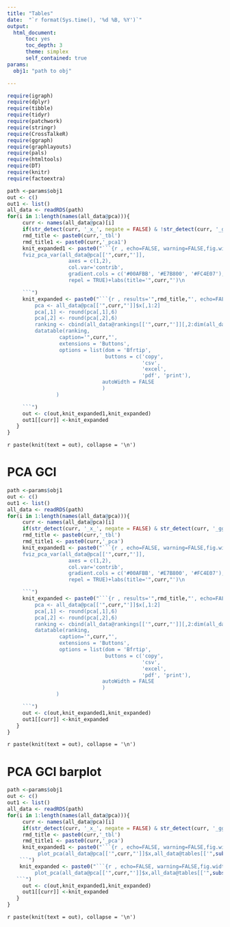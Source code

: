 ```yaml
---
title: "Tables"
date:  "`r format(Sys.time(), '%d %B, %Y')`"
output:
  html_document:
      toc: yes
      toc_depth: 3
      theme: simplex
      self_contained: true
params:
  obj1: "path to obj"

---
```


```r
require(igraph)
require(dplyr)
require(tibble)
require(tidyr)
require(patchwork)
require(stringr)
require(CrossTalkeR)
require(ggraph)
require(graphlayouts)
require(pals)
require(htmltools)
require(DT)
require(knitr)
require(factoextra)
```



```r
path <-params$obj1
out <- c()
out1 <- list()
all_data <- readRDS(path)
for(i in 1:length(names(all_data@pca))){
     curr <- names(all_data@pca)[i]
     if(str_detect(curr, '_x_', negate = FALSE) & !str_detect(curr, '_ggi', negate = FALSE)){
     rmd_title <- paste0(curr,'_tbl')
     rmd_title1 <- paste0(curr,'_pca1')
     knit_expanded1 <- paste0("```{r , echo=FALSE, warning=FALSE,fig.width=8,fig.height=8,fig.align = 'center'}\n\n
     fviz_pca_var(all_data@pca[['",curr,"']],
                    axes = c(1,2),
                    col.var='contrib',
                    gradient.cols = c('#00AFBB', '#E7B800', '#FC4E07'),
                    repel = TRUE)+labs(title='",curr,"')\n

     ```")
     knit_expanded <- paste0("```{r , results='",rmd_title,"', echo=FALSE, warning=FALSE}\n\n
         pca <- all_data@pca[['",curr,"']]$x[,1:2]
         pca[,1] <- round(pca[,1],6)
         pca[,2] <- round(pca[,2],6)
         ranking <- cbind(all_data@rankings[['",curr,"']][,2:dim(all_data@rankings[['",curr,"']])[2]],pca[all_data@rankings[['",curr,"']]$nodes,])
         datatable(ranking,
                 caption='",curr,"',
                 extensions = 'Buttons',
                 options = list(dom = 'Bfrtip',
                                buttons = c('copy',
                                            'csv',
                                            'excel',
                                            'pdf', 'print'),
                               autoWidth = FALSE
                               )
                )

     ```")
     out <- c(out,knit_expanded1,knit_expanded)
     out1[[curr]] <-knit_expanded
   }  
}

```

`r paste(knit(text = out), collapse = '\n')`

# PCA GCI

```r
path <-params$obj1
out <- c()
out1 <- list()
all_data <- readRDS(path)
for(i in 1:length(names(all_data@pca))){
     curr <- names(all_data@pca)[i]
     if(str_detect(curr, '_x_', negate = FALSE) & str_detect(curr, '_ggi', negate = FALSE)){
     rmd_title <- paste0(curr,'_tbl')
     rmd_title1 <- paste0(curr,'_pca')
     knit_expanded1 <- paste0("```{r , echo=FALSE, warning=FALSE,fig.width=8,fig.height=8,fig.align = 'center'}\n\n
     fviz_pca_var(all_data@pca[['",curr,"']],
                    axes = c(1,2),
                    col.var='contrib',
                    gradient.cols = c('#00AFBB', '#E7B800', '#FC4E07'),
                    repel = TRUE)+labs(title='",curr,"')\n

     ```")
     knit_expanded <- paste0("```{r , results='",rmd_title,"', echo=FALSE, warning=FALSE}\n\n
         pca <- all_data@pca[['",curr,"']]$x[,1:2]
         pca[,1] <- round(pca[,1],6)
         pca[,2] <- round(pca[,2],6)
         ranking <- cbind(all_data@rankings[['",curr,"']][,2:dim(all_data@rankings[['",curr,"']])[2]],pca[all_data@rankings[['",curr,"']]$nodes,])
         datatable(ranking,
                 caption='",curr,"',
                 extensions = 'Buttons',
                 options = list(dom = 'Bfrtip',
                                buttons = c('copy',
                                            'csv',
                                            'excel',
                                            'pdf', 'print'),
                               autoWidth = FALSE
                               )
                )

     ```")
     out <- c(out,knit_expanded1,knit_expanded)
     out1[[curr]] <-knit_expanded
   }  
}

```
`r paste(knit(text = out), collapse = '\n')`


# PCA GCI barplot

```r
path <-params$obj1
out <- c()
out1 <- list()
all_data <- readRDS(path)
for(i in 1:length(names(all_data@pca))){
     curr <- names(all_data@pca)[i]
     if(str_detect(curr, '_x_', negate = FALSE) & str_detect(curr, '_ggi', negate = FALSE)){
     rmd_title <- paste0(curr,'_tbl')
     rmd_title1 <- paste0(curr,'_pca')
     knit_expanded1 <- paste0("```{r , echo=FALSE, warning=FALSE,fig.width=8,fig.height=8,fig.align = 'center'}\n\n
          plot_pca(all_data@pca[['",curr,"']]$x,all_data@tables[['",substr(curr,1,str_locate(curr,"_ggi")[1]-1),"']],pc=1)
    ```")
    knit_expanded <- paste0("```{r , echo=FALSE, warning=FALSE,fig.width=8,fig.height=8,fig.align = 'center'}\n\n
         plot_pca(all_data@pca[['",curr,"']]$x,all_data@tables[['",substr(curr,1,str_locate(curr,"_ggi")[1]-1),"']] ,pc=2)
   ```")
     out <- c(out,knit_expanded1,knit_expanded)
     out1[[curr]] <-knit_expanded
   }  
}

```
`r paste(knit(text = out), collapse = '\n')`
